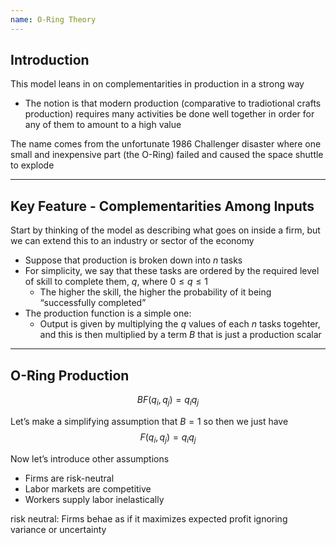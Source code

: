 ```yaml
---
name: O-Ring Theory
---
```


## Introduction

This model leans in on [complementarities in production]{.hi} in a strong way

::: {.fragment}
- The notion is that modern production (comparative to tradiotional crafts production) requires [many activities be done well together]{.hi} in order for any of them to amount to a high value 
:::

::: {.fragment}
The name comes from the unfortunate 1986 [Challenger disaster]{.hi} where one small and inexpensive part (the O-Ring) failed and caused the space shuttle to explode
:::

---

## Key Feature - Complementarities Among Inputs

Start by thinking of the model as describing what goes on inside a firm, but we can extend this to an industry or sector of the economy

::: {.incremental}
- Suppose that production is broken down into $n$ tasks
- For simplicity, we say that these tasks are ordered by the required level of skill to complete them, $q$, where $0 \leq q \leq 1$
    - The higher the skill, the higher the probability of it being ["successfully completed"]{.hi}
- The production function is a simple one:
    - Output is given by multiplying the $q$ values of each $n$ tasks togehter, and this is then multiplied by a term $B$ that is just a production scalar
:::

---

## O-Ring Production

$$
    BF(q_{i},q_{j}) = q_{i}q_{j}
$$

::: {.fragment}
Let's make a simplifying assumption that $B = 1$ so then we just have $$F(q_{i},q_{j}) = q_{i}q_{j}$$
:::

::: {.fragment}
Now let's introduce other assumptions

::: {.incremental}
- Firms are risk-neutral
- Labor markets are competitive
- Workers supply labor inelastically
:::

:::

::: {.notes}
risk neutral: Firms behae as if it maximizes expected profit ignoring variance or uncertainty
:::